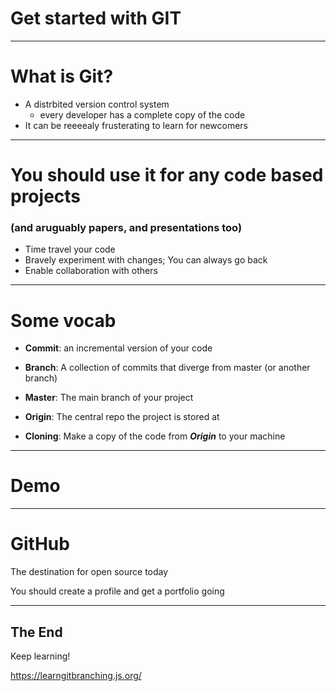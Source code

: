 

# Get started with GIT

---

# What is Git? 


- A distrbited version control system
  - every developer has a complete copy of the code
- It can be reeeealy frusterating to learn for newcomers

---

# You should use it for any code based projects

### (and aruguably papers, and presentations too)

- Time travel your code
- Bravely experiment with changes; You can always go back
- Enable collaboration with others

---

# Some vocab

- **Commit**: an incremental version of your code
- **Branch**: A collection of commits that diverge from master (or another branch)
- **Master**: The main branch of your project

- **Origin**: The central repo the project is stored at
- **Cloning**: Make a copy of the code from ***Origin*** to your machine

---

# Demo

---

# GitHub

The destination for open source today

You should create a profile and get a portfolio going

---

## The End

Keep learning!

https://learngitbranching.js.org/